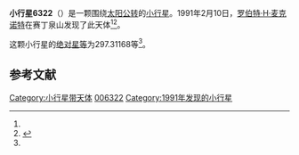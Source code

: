 {{Infobox planet
| bgcolour = #FFFFC0
| name = 6322
| symbol = 
| image = 
| caption = 
| discovery = yes
| discovery_ref = 
| discoverer = [[罗伯特·H·麦克诺特|罗伯特·H·麦克诺特]]
| discovery_site = [[赛丁泉山|赛丁泉山]] 
| discovered = 1991年2月10日
| designations = yes
| mp_name = 
| named_after = 
| alt_names = 
| mp_category = [[越火小行星|越火小行星]]
| orbit_ref = <ref name="a">[http://ssd.jpl.nasa.gov/sbdb.cgi?sstr=6322 6322] {{Wayback|url=http://ssd.jpl.nasa.gov/sbdb.cgi?sstr=6322 |date=20110610032815 }}，小行星數據庫瀏覽器（JPL Small-Body Database Browser）－[[美国国家航空航天局|美国国家航空航天局]]喷气推进实验室</ref>
| epoch = 2456400.5 (2013年4月18日更新)
| aphelion = {{convert|3.7024311|AU|km|3|abbr=on|lk=out}}
| perihelion = {{convert|1.3334239|AU|km|3|abbr=on}}
| semimajor = {{convert|2.5179275|AU|km|3|abbr=on}}
| eccentricity = 0.470428
| period = 1459.362767 [[日|日]]<br />4[[儒略年|儒略年]]
| avg_speed = 
| inclination = 28.30172
| asc_node = 173.95401
| mean_anomaly = 
| arg_peri = 297.31168
| satellites = 
| physical_characteristics = yes
| dimensions = 
| mass = 
| density = 
| surface_grav = 
| escape_velocity = 
| sidereal_day = 
| axial_tilt = 
| pole_ecliptic_lat = 
| pole_ecliptic_lon = 
| albedo = 
| temperatures= 
| temp_name1 = 
| mean_temp_1 = 
| max_temp_1 = 
| temp_name2 = 
| max_temp_2 = 
| spectral_type = 
| abs_magnitude = 297.31168
}}

'''小行星6322'''（{{lang-en|6322}}）是一颗围绕[[太阳|太阳]][[公转|公转]]的[[小行星|小行星]]。1991年2月10日，[[罗伯特·H·麦克诺特|罗伯特·H·麦克诺特]]在赛丁泉山发现了此天体<ref name="a" /><ref>{{cite news|title=小行星列表|url=http://cfa-www.harvard.edu/iau/lists/NumberedMPs.txt|accessdate=2013-07-08|newspaper=哈佛大学|archive-date=2008-05-17|archive-url=https://web.archive.org/web/20080517010638/http://cfa-www.harvard.edu/iau/lists/NumberedMPs.txt|dead-url=no}}</ref>。

这颗小行星的[[绝对星等|绝对星等]]为297.31168等<ref name="a" />。

==参考文献==
{{reflist}}
{{Minor Planet Number|[[小行星6321|小行星6321]]|[[小行星6323|小行星6323]]}}

{{小天体}}

[[Category:小行星带天体|Category:小行星带天体]]
[[Category:艾琳達族|006322]]
[[Category:1991年发现的小行星|Category:1991年发现的小行星]]

{{asteroid-stub}}